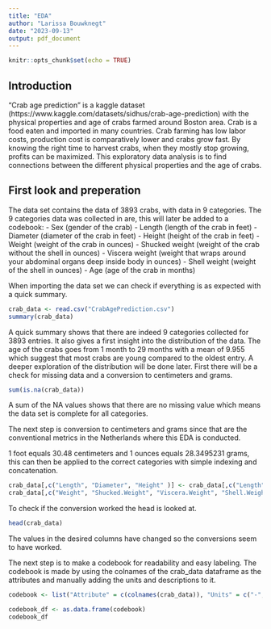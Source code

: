 ```yaml
---
title: "EDA"
author: "Larissa Bouwknegt"
date: "2023-09-13"
output: pdf_document
---
```


```r
knitr::opts_chunk$set(echo = TRUE)


```

## Introduction
"Crab age prediction" is a kaggle dataset (https://www.kaggle.com/datasets/sidhus/crab-age-prediction) with the physical properties and age of crabs farmed around Boston area. Crab is a food eaten and imported in many countries. Crab farming has low labor costs, production cost is comparatively lower and crabs grow fast. By knowing the right time to harvest crabs, when they mostly stop growing, profits can be maximized. This exploratory data analysis is to find connections between the different physical properties and the age of crabs. 

## First look and preperation
The data set contains the data of 3893 crabs, with data in 9 categories. The 9 categories data was collected in are, this will later be added to a codebook:
- Sex (gender of the crab)
- Length (length of the crab in feet)
- Diameter (diameter of the crab in feet)
- Height (height of the crab in feet)
- Weight (weight of the crab in ounces)
- Shucked weight (weight of the crab without the shell in ounces)
- Viscera weight (weight that wraps around your abdominal organs deep inside body in ounces)
- Shell weight (weight of the shell in ounces)
- Age (age of the crab in months)

When importing the data set we can check if everything is as expected with a quick summary.

```r
crab_data <- read.csv("CrabAgePrediction.csv")
summary(crab_data)

```

A quick summary shows that there are indeed 9 categories collected for 3893 entries. It also gives a first insight into the distribution of the data. The age of the crabs goes from 1 month to 29 months with a mean of 9.955 which suggest that most crabs are young compared to the oldest entry. A deeper exploration of the distribution will be done later. First there will be a check for missing data and a conversion to centimeters and grams.
 
```r
sum(is.na(crab_data))
```
A sum of the NA values shows that there are no missing value which means the data set is complete for all categories. 

The next step is conversion to centimeters and grams since that are the conventional metrics in the Netherlands where this EDA is conducted. 

1 foot equals 30.48 centimeters and 1 ounces equals 28.3495231 grams, this can then be applied to the correct categories with simple indexing and concatenation.

```r
crab_data[,c("Length", "Diameter", "Height" )] <- crab_data[,c("Length", "Diameter", "Height" )] * 30.48
crab_data[,c("Weight", "Shucked.Weight", "Viscera.Weight", "Shell.Weight")] <- crab_data[,c("Weight", "Shucked.Weight", "Viscera.Weight", "Shell.Weight")] * 28.3495231
```

To check if the conversion worked the head is looked at.

```r
head(crab_data)
```
The values in the desired columns have changed so the conversions seem to have worked.

The next step is to make a codebook for readability and easy labeling. The codebook is made by using the colnames of the crab_data dataframe as the attributes and manually adding the units and descriptions to it.  
```r
codebook <- list("Attribute" = c(colnames(crab_data)), "Units" = c("-", "cm", "cm", "cm", "gram", "gram", "gram", "gram", "months"), "Description" = c("Gender of the crab, female(F), male(M) or interderminate(I)", "Lenght of the crab in centimeters", "Diameter of the crab in centimeters", "Height of the crab in centimeters", "Weight of the crab in grams", "Weight without the shell in grams", "Weight that wraps around your abdominal organs deep inside body in grams", "Weight of the shell in grams", "Age of the crab in months"))

codebook_df <- as.data.frame(codebook)
codebook_df
``` 

